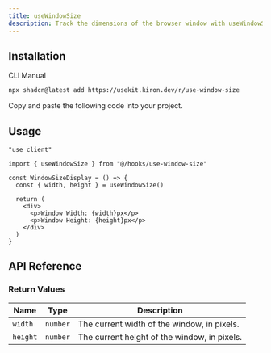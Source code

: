```yaml
---
title: useWindowSize
description: Track the dimensions of the browser window with useWindowSize.
---
```


<ComponentPreview name="use-window-size-demo" />

## Installation

<Tabs defaultValue="cli">

<TabsList>
  <TabsTrigger value="cli">CLI</TabsTrigger>
  <TabsTrigger value="manual">Manual</TabsTrigger>
</TabsList>

<TabsContent value="cli">

```bash
npx shadcn@latest add https://usekit.kiron.dev/r/use-window-size
```

</TabsContent>

<TabsContent value="manual">

<Steps>

<Step>Copy and paste the following code into your project.</Step>

<ComponentSource name="use-window-size" />

</Steps>

</TabsContent>

</Tabs>

## Usage

```tsx {3, 6}
"use client"

import { useWindowSize } from "@/hooks/use-window-size"

const WindowSizeDisplay = () => {
  const { width, height } = useWindowSize()

  return (
    <div>
      <p>Window Width: {width}px</p>
      <p>Window Height: {height}px</p>
    </div>
  )
}
```

## API Reference

### Return Values

| Name     | Type     | Description                                  |
| -------- | -------- | -------------------------------------------- |
| `width`  | `number` | The current width of the window, in pixels.  |
| `height` | `number` | The current height of the window, in pixels. |
